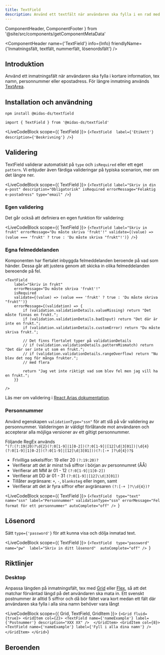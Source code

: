 ```yaml
---
title: TextField
description: Använd ett textfält när användaren ska fylla i en rad med text.
---
```


  ComponentHeader,
  ComponentFooter
} from '@site/src/components/getComponentMetaData'

<ComponentHeader
  name={'TextField'}
  info={Info}
  friendlyName={'Inmatningsfält, textfält, nummerfält, lösenordsfält'}
/>

## Introduktion

Använd ett inmatningsfält när användaren ska fylla i kortare information, tex namn, personnummer eller epostadress. För längre inmatning används [TextArea](./textarea.mdx).

## Installation och användning

```bash npm2yarn
npm install @midas-ds/textfield
```

```tsx
import { TextField } from '@midas-ds/textfield'
```

<LiveCodeBlock scope={{ TextField }}>
  {`<TextField 
    label={'Etikett'}
    description={'Beskrivning'}
/>`}
</LiveCodeBlock>

## Validering

TextField validerar automatiskt på `type` och `isRequired` eller ett eget `pattern`. Vi erbjuder även färdiga valideringar på typiska scenarion, mer om det längre ner.

<LiveCodeBlock scope={{ TextField }}>
  {`<TextField
    label="Skriv in din e-post"
    description="Obligatorisk"
    isRequired
    errorMessage="Felaktig e-postadress"
    type="email"
/>`}
</LiveCodeBlock>

### Egen validering

Det går också att definiera en egen funktion för validering:

<LiveCodeBlock scope={{ TextField }}>
  {`<TextField
    label="Skriv in frukt"
    errorMessage="Du måste skriva 'frukt'!"
    validate={(value) => (value === 'frukt' ? true : 'Du måste skriva "frukt"!')}
/>`}
</LiveCodeBlock>

### Egna felmeddelanden

Komponenten har flertalet inbyggda felmeddelanden beroende på vad som händer. Dessa går att justera genom att skicka in olika felmeddelanden bereoende på fel.
```
<TextField
    label="Skriv in frukt"
    errorMessage="Du måste skriva 'frukt'!"
    isRequired
    validate={(value) => (value === 'frukt' ? true : 'Du måste skriva "frukt"')}
    errorMessage={(validation) => {
        if (validation.validationDetails.valueMissing) return "Det måste finnas en frukt.";
        if (validation.validationDetails.badInput) return "Det där är inte en frukt.";
        if (validation.validationDetails.customError) return "Du måste skriva frukt.";

        // Det finns flertalet typer på validationDetails
        // if (validation.validationDetails.patternMismatch) return "Det där ser inte ut som en frukt.";
        // if (validation.validationDetails.rangeOverflow) return "Nu blev det nog för många frukter.";
        // med flera

        return "Jag vet inte riktigt vad som blev fel men jag vill ha en frukt.";
    }}

/>
```


Läs mer om validering i [React Arias dokumentation](https://react-spectrum.adobe.com/react-aria/forms.html#validation).

### Personnummer

Använd egenskapen `validationType="ssn"` för att slå på vår validering av personnummer. Valideringen är väldigt förlåtande mot användaren och accepterar alla möjliga versioner av ett giltigt personnummer.

Följande RegEx används <br /> `^(?:(?:19|20)?\d{2}(?:0[1-9]|1[0-2])(?:0[1-9]|[12]\d|3[01])|\d{4}(?:0[1-9]|1[0-2])(?:0[1-9]|[12]\d|3[01]))(?:[-+ ]?\d{4})?$`

- Frivilliga sekelsiffor: 19 eller 20 `(?:19:20)?`
- Verifierar att det är minst två siffror i början av personnumret (ÅÅ)
- Verifierar att MM är 01 - 12 `(?:0[1-9]|1[0-2])`
- Verifierar att DD är 01 - 31 `(?:0[1-9]|[12]\\d|3[01])`
- Tillåter avgränsare: `+`, `-`, `blanksteg` eller ingen, samt
- Verifierar att det är fyra siffror efter avgränsaren `(?:[-+ ]?\\d{4})?`

<LiveCodeBlock scope={{ TextField }}>
  {`<TextField 
    type="text"
    name="ssn"
    label="Personnummer"
    validationType="ssn"
    errorMessage="Fel format för ett personnummer"
    autoComplete="off"
/>
`}
</LiveCodeBlock>

## Lösenord

Sätt `type={'password'}` för att kunna visa och dölja inmatad text.

<LiveCodeBlock scope={{ TextField }}>
  {`<TextField 
    type="password" 
    name="pw" 
    label="Skriv in ditt lösenord" 
    autoComplete="off"
/>
`}
</LiveCodeBlock>

## Riktlinjer

### Desktop

Anpassa längden på inmatningsfält, tex med [Grid](./grid.mdx) eller [Flex](./flex.mdx), så att det matchar förväntad längd på det användaren ska mata in. Ett svenskt postnummer är alltid 5 siffror och då bör fältet vara kort medan ett fält där användaren ska fylla i alla sina namn behöver vara långt

<LiveCodeBlock scope={{ Grid, TextField, GridItem }}>
  {`<Grid fluid={true}>
    <GridItem col={2}>
      <TextField name={'nameExample'} label={'Postnummer'} description="XXX XX" /> 
    </GridItem>
    <GridItem col={8}>
      <TextField name={'nameExample'} label={'Fyll i alla dina namn'} /> 
    </GridItem>
</Grid>`}
</LiveCodeBlock>

## Beroenden

<ComponentFooter info={Info} />
